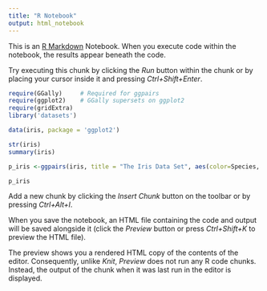 ```yaml
---
title: "R Notebook"
output: html_notebook
---
```


This is an [R Markdown](http://rmarkdown.rstudio.com) Notebook. When you execute code within the notebook, the results appear beneath the code. 

Try executing this chunk by clicking the *Run* button within the chunk or by placing your cursor inside it and pressing *Ctrl+Shift+Enter*. 

```r
require(GGally)     # Required for ggpairs
require(ggplot2)    # GGally supersets on ggplot2
require(gridExtra)
library('datasets')

data(iris, package = 'ggplot2')

str(iris)
summary(iris)

p_iris <-ggpairs(iris, title = "The Iris Data Set", aes(color=Species, bins=10))

p_iris
```

Add a new chunk by clicking the *Insert Chunk* button on the toolbar or by pressing *Ctrl+Alt+I*.

When you save the notebook, an HTML file containing the code and output will be saved alongside it (click the *Preview* button or press *Ctrl+Shift+K* to preview the HTML file).

The preview shows you a rendered HTML copy of the contents of the editor. Consequently, unlike *Knit*, *Preview* does not run any R code chunks. Instead, the output of the chunk when it was last run in the editor is displayed.
